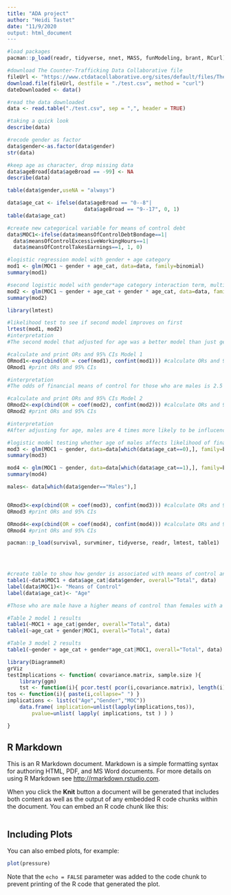 ```yaml
---
title: "ADA project"
author: "Heidi Tastet"
date: "11/9/2020
output: html_document
---
```


```r
#load packages
pacman::p_load(readr, tidyverse, nnet, MASS, funModeling, brant, RCurl)
```


```r
#download The Counter-Trafficking Data Collaborative file
fileUrl <- "https://www.ctdatacollaborative.org/sites/default/files/The%20Global%20Dataset%2014%20Apr%202020.csv?accessType=DOWNLOAD"
download.file(fileUrl, destfile = "./test.csv", method = "curl") 
dateDownloaded <- data()

#read the data downloaded
data <- read.table("./test.csv", sep = ",", header = TRUE)

#taking a quick look 
describe(data)
```


```r
#recode gender as factor
data$gender<-as.factor(data$gender)
str(data)
```


```r
#keep age as character, drop missing data
data$ageBroad[data$ageBroad == -99] <- NA
describe(data)

table(data$gender,useNA = "always")
```

```r
data$age_cat <- ifelse(data$ageBroad == "0--8"|
                         data$ageBroad == "9--17", 0, 1)
table(data$age_cat)
```

```r
#create new categorical variable for means of control debt
data$MOC1<-ifelse(data$meansOfControlDebtBondage==1|
  data$meansOfControlExcessiveWorkingHours==1|
  data$meansOfControlTakesEarnings==1, 1, 0)

#logistic regression model with gender + age category
mod1 <- glm(MOC1 ~ gender + age_cat, data=data, family=binomial)
summary(mod1)

#second logistic model with gender*age category interaction term, multivariate
mod2 <- glm(MOC1 ~ gender + age_cat + gender * age_cat, data=data, family=binomial)
summary(mod2)

library(lmtest)

#likelihood test to see if second model improves on first
lrtest(mod1, mod2)
#interpretation
#The second model that adjusted for age was a better model than just gender alone, p value <0.5


```
```r
#calculate and print ORs and 95% CIs Model 1
ORmod1<-exp(cbind(OR = coef(mod1), confint(mod1))) #calculate ORs and 95% CIs
ORmod1 #print ORs and 95% CIs

#interpretation
#The odds of financial means of control for those who are males is 2.5 times higher (or 150% higher) than the odds of financial means of control for those who are female
```
```r
#calculate and print ORs and 95% CIs Model 2
ORmod2<-exp(cbind(OR = coef(mod2), confint(mod2))) #calculate ORs and 95% CIs
ORmod2 #print ORs and 95% CIs

#interpretation
#After adjusting for age, males are 4 times more likely to be influcenced by financial means of control than females
```


```r
#logistic model testing whether age of males affects likelihood of financial means of control
mod3 <- glm(MOC1 ~ gender, data=data[which(data$age_cat==0),], family=binomial)
summary(mod3)

mod4 <- glm(MOC1 ~ gender, data=data[which(data$age_cat==1),], family=binomial)
summary(mod4)

males<- data[which(data$gender=="Males"),]



```
```r
ORmod3<-exp(cbind(OR = coef(mod3), confint(mod3))) #calculate ORs and 95% CIs
ORmod3 #print ORs and 95% CIs
```
```r
ORmod4<-exp(cbind(OR = coef(mod4), confint(mod4))) #calculate ORs and 95% CIs
ORmod4 #print ORs and 95% CIs
```


```r

pacman::p_load(survival, survminer, tidyverse, readr, lmtest, table1)


  
```


```r
#create table to show how gender is associated with means of control and the effect of age
table1(~data$MOC1 + data$age_cat|data$gender, overall="Total", data)
label(data$MOC1)<- "Means of Control"
label(data$age_cat)<- "Age"

#Those who are male have a higher means of control than females with a mean means of control of #0.114 (sd=0.318) vs 0.0574 (sd=0.233).

```
```r
#Table 2 model 1 results
table1(~MOC1 + age_cat|gender, overall="Total", data)
table1(~age_cat + gender|MOC1, overall="Total", data)

```
```r
#Table 3 model 2 results
table1(~gender + age_cat + gender*age_cat|MOC1, overall="Total", data)
```


```r
library(DiagrammeR)
grViz
testImplications <- function( covariance.matrix, sample.size ){
	library(ggm)
	tst <- function(i){ pcor.test( pcor(i,covariance.matrix), length(i)-2, sample.size )$pvalue }
tos <- function(i){ paste(i,collapse=" ") }
implications <- list(c("Age","Gender","MOC"))
	data.frame( implication=unlist(lapply(implications,tos)),
		pvalue=unlist( lapply( implications, tst ) ) )

}
```

## R Markdown

This is an R Markdown document. Markdown is a simple formatting syntax for authoring HTML, PDF, and MS Word documents. For more details on using R Markdown see <http://rmarkdown.rstudio.com>.

When you click the **Knit** button a document will be generated that includes both content as well as the output of any embedded R code chunks within the document. You can embed an R code chunk like this:

```r

```

## Including Plots

You can also embed plots, for example:

```r
plot(pressure)
```

Note that the `echo = FALSE` parameter was added to the code chunk to prevent printing of the R code that generated the plot.
